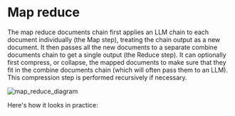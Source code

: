 # Map reduce

The map reduce documents chain first applies an LLM chain to each document individually (the Map step), treating the chain output as a new document. It then passes all the new documents to a separate combine documents chain to get a single output (the Reduce step). It can optionally first compress, or collapse, the mapped documents to make sure that they fit in the combine documents chain (which will often pass them to an LLM). This compression step is performed recursively if necessary.

![map_reduce_diagram](/img/map_reduce.jpg)

Here's how it looks in practice:


<Interface/>
